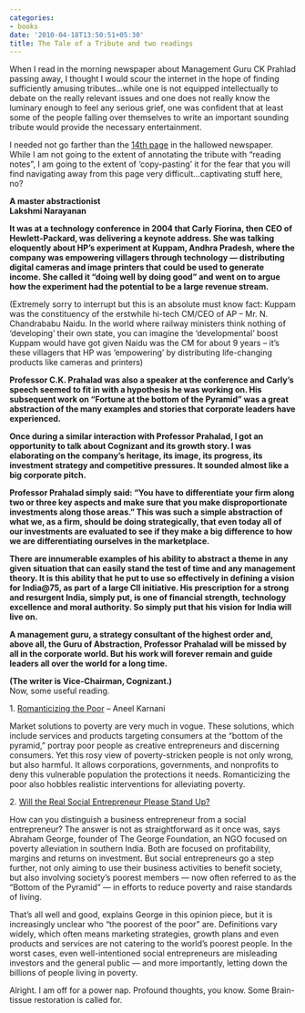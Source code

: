 ```yaml
---
categories:
- books
date: '2010-04-18T13:50:51+05:30'
title: The Tale of a Tribute and two readings
---
```


When I read in the morning newspaper about Management Guru CK Prahlad passing away, I thought I would scour the internet in the hope of finding sufficiently amusing tributes…while one is not equipped intellectually to debate on the really relevant issues and one does not really know the luminary enough to feel any serious grief, one was confident that at least some of the people falling over themselves to write an important sounding tribute would provide the necessary entertainment.

 I needed not go farther than the [14th page](http://www.hindu.com/2010/04/18/stories/2010041861971400.htm) in the hallowed newspaper. While I am not going to the extent of annotating the tribute with “reading notes”, I am going to the extent of ‘copy\-pasting’ it for the fear that you will find navigating away from this page very difficult…captivating stuff here, no?

 **A master abstractionist**<br>
 **Lakshmi Narayanan**

 **It was at a technology conference in 2004 that Carly Fiorina, then CEO of Hewlett\-Packard, was delivering a keynote address. She was talking eloquently about HP’s experiment at Kuppam, Andhra Pradesh, where the company was empowering villagers through technology — distributing digital cameras and image printers that could be used to generate income. She called it “doing well by doing good” and went on to argue how the experiment had the potential to be a large revenue stream.**

 (Extremely sorry to interrupt but this is an absolute must know fact: Kuppam was the constituency of the erstwhile hi\-tech CM/CEO of AP – Mr. N. Chandrababu Naidu. In the world where railway ministers think nothing of ‘developing’ their own state, you can imagine the ‘developmental’ boost Kuppam would have got given Naidu was the CM for about 9 years – it’s these villagers that HP was ’empowering’ by distributing life\-changing products like cameras and printers)

 **Professor C.K. Prahalad was also a speaker at the conference and Carly’s speech seemed to fit in with a hypothesis he was working on. His subsequent work on “Fortune at the bottom of the Pyramid” was a great abstraction of the many examples and stories that corporate leaders have experienced.**

 **Once during a similar interaction with Professor Prahalad, I got an opportunity to talk about Cognizant and its growth story. I was elaborating on the company’s heritage, its image, its progress, its investment strategy and competitive pressures. It sounded almost like a big corporate pitch.**

 **Professor Prahalad simply said: “You have to differentiate your firm along two or three key aspects and make sure that you make disproportionate investments along those areas.” This was such a simple abstraction of what we, as a firm, should be doing strategically, that even today all of our investments are evaluated to see if they make a big difference to how we are differentiating ourselves in the marketplace.**

 **There are innumerable examples of his ability to abstract a theme in any given situation that can easily stand the test of time and any management theory. It is this ability that he put to use so effectively in defining a vision for India@75, as part of a large CII initiative. His prescription for a strong and resurgent India, simply put, is one of financial strength, technology excellence and moral authority. So simply put that his vision for India will live on.**

 **A management guru, a strategy consultant of the highest order and, above all, the Guru of Abstraction, Professor Prahalad will be missed by all in the corporate world. But his work will forever remain and guide leaders all over the world for a long time.**

 **(The writer is Vice\-Chairman, Cognizant.)** <br>
 Now, some useful reading.

 1\. [Romanticizing the Poor](http://www.ssireview.org/articles/entry/romanticizing_the_poor/#) – Aneel Karnani

 Market solutions to poverty are very much in vogue. These solutions, which include services and products targeting consumers at the “bottom of the pyramid,” portray poor people as creative entrepreneurs and discerning consumers. Yet this rosy view of poverty\-stricken people is not only wrong, but also harmful. It allows corporations, governments, and nonprofits to deny this vulnerable population the protections it needs. Romanticizing the poor also hobbles realistic interventions for alleviating poverty.

 2\. [Will the Real Social Entrepreneur Please Stand Up?](http://knowledge.wharton.upenn.edu/india/article.cfm?articleid=4445)

 How can you distinguish a business entrepreneur from a social entrepreneur? The answer is not as straightforward as it once was, says Abraham George, founder of The George Foundation, an NGO focused on poverty alleviation in southern India. Both are focused on profitability, margins and returns on investment. But social entrepreneurs go a step further, not only aiming to use their business activities to benefit society, but also involving society’s poorest members — now often referred to as the “Bottom of the Pyramid” — in efforts to reduce poverty and raise standards of living.

 That’s all well and good, explains George in this opinion piece, but it is increasingly unclear who “the poorest of the poor” are. Definitions vary widely, which often means marketing strategies, growth plans and even products and services are not catering to the world’s poorest people. In the worst cases, even well\-intentioned social entrepreneurs are misleading investors and the general public — and more importantly, letting down the billions of people living in poverty.

 Alright. I am off for a power nap. Profound thoughts, you know. Some Brain\-tissue restoration is called for.

<!--
post-26
https://venugvgk.wordpress.com/2010/04/18/the-tale-of-a-tribute/
-->
